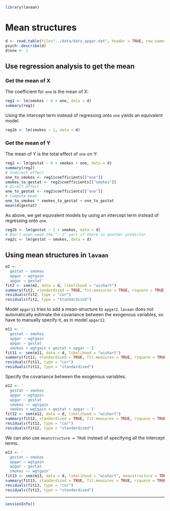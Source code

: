 ```r
library(lavaan)
```


Mean structures
===============================================================================

```r
d <- read.table(file="../data/data_apgar.dat", header = TRUE, row.names = "SubID")
psych::describe(d)
d$one <- 1
```

## Use regression analysis to get the mean

### Get the mean of X

The coefficient for `one` is the mean of X:

```r
reg1 <- lm(smokes ~ 0 + one, data = d)
summary(reg1)
```

Using the intercept term instead of regressing onto `one` yields an equivalent model.

```r
reg1b <- lm(smokes ~ 1, data = d)
```

### Get the mean of Y

The mean of Y is the total effect of `one` on Y:

```r
reg2 <- lm(gestat ~ 0 + smokes + one, data = d)
summary(reg2)
# Indirect effect
one_to_smokes <- reg1$coefficients[["one"]]
smokes_to_gestat <- reg2$coefficients[["smokes"]]
# Direct effect
one_to_gestat <- reg2$coefficients[["one"]]
# Compute mean
one_to_smokes * smokes_to_gestat + one_to_gestat
mean(d$gestat)
```

As above, we get equivalent models by using an intercept term instead of regressing onto `one`.

```r
reg2b <- lm(gestat ~ 1 + smokes, data = d)
# Don't even need the "~ 1" part if there is another predictor.
reg2c <- lm(gestat ~ smokes, data = d)
```

## Using mean structures in `lavaan`

```r
m2 <- '
  gestat ~ smokes
  apgar ~ wgtgain
  apgar ~ gestat'
fit2 <- sem(m2, data = d, likelihood = "wishart")
summary(fit2, standardized = TRUE, fit.measures = TRUE, rsquare = TRUE)
residuals(fit2, type = "cor")
residuals(fit2, type = "standardized")
```

Model `apgar11` tries to add a mean-structure to `apgar2`. `lavaan` does not automatically estimate the covariance between the exogenous variables, so have to manually specify it, as in model `apgar12`.

```r
m11 <- '
  gestat ~ smokes
  apgar ~ wgtgain
  apgar ~ gestat
  smokes + wgtgain + gestat + apgar ~ 1'
fit11 <- sem(m11, data = d, likelihood = "wishart")
summary(fit11, standardized = TRUE, fit.measures = TRUE, rsquare = TRUE)
residuals(fit11, type = "cor")
residuals(fit11, type = "standardized")
```

Specify the covariance between the exogenous variables.

```r
m12 <- '
  gestat ~ smokes
  apgar ~ wgtgain
  apgar ~ gestat
  smokes ~~ wgtgain
  smokes + wgtgain + gestat + apgar ~ 1'
fit12 <- sem(m12, data = d, likelihood = "wishart")
summary(fit12, standardized = TRUE, fit.measures = TRUE, rsquare = TRUE)
residuals(fit12, type = "cor")
residuals(fit12, type = "standardized")
```

We can also use `meanstructure = TRUE` instead of specifying all the intercept terms.

```r
m13 <- '
  gestat ~ smokes
  apgar ~ wgtgain
  apgar ~ gestat
  smokes ~~ wgtgain'
fit13 <- sem(m13, data = d, likelihood = "wishart", meanstructure = TRUE)
summary(fit13, standardized = TRUE, fit.measures = TRUE, rsquare = TRUE)
residuals(fit13, type = "cor")
residuals(fit13, type = "standardized")
```

***

```r
sessionInfo()
```

